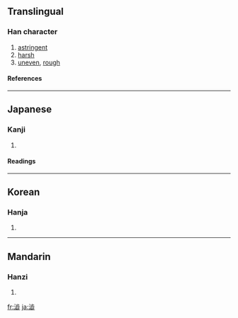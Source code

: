 {{see|澀|渋}}

==Translingual==
===Han character===
{{Han char|rn=85|rad=水|as=12|sn=15|four=|canj=水卜一一 (EYMM)}}
# [[astringent]]
# [[harsh]]
# [[uneven]], [[rough]]
====References====
{{Han ref|kx=0651.210|dkj=18312|dj=1061.240|hdz=31740.030|uh=6F81|ud=28545}}

----
==Japanese==
===Kanji===
{{ja-kanji|grade=|rs=水12}}
# {{defn|Japanese}} 
====Readings====
{{ja-readings|on=[[じゅう]] (jū)|kun=[[しぶい]] (shibui), [[しぶ]] (shibu)}}

----
==Korean==
===Hanja===
{{ko-hanja|hangeul=삽|eumhun=|rv=sap|mr=sap|y=sap}}
# {{defn|Korean}}

----
==Mandarin==
===Hanzi===
{{cmn-hanzi|pin=[[sè]] ([[se4]])|wg=se<sup>4</sup>}}
# {{defn|Mandarin}}

[[fr:澁]]
[[ja:澁]]